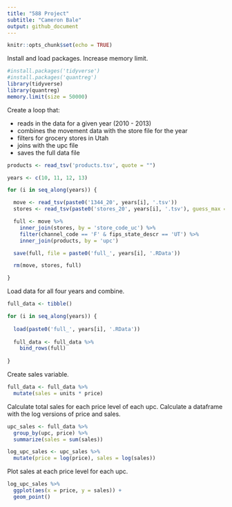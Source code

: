 ---
title: "588 Project"
subtitle: "Cameron Bale"
output: github_document
---

```{r setup, include=FALSE}
knitr::opts_chunk$set(echo = TRUE)
```

Install and load packages. Increase memory limit.
```{r}
#install.packages('tidyverse')
#install.packages('quantreg')
library(tidyverse)
library(quantreg)
memory.limit(size = 50000)
```

Create a loop that:

* reads in the data for a given year (2010 - 2013)
* combines the movement data with the store file for the year
* filters for grocery stores in Utah
* joins with the upc file
* saves the full data file
```{r}
products <- read_tsv('products.tsv', quote = "")

years <- c(10, 11, 12, 13)

for (i in seq_along(years)) {

  move <- read_tsv(paste0('1344_20', years[i], '.tsv'))
  stores <- read_tsv(paste0('stores_20', years[i], '.tsv'), guess_max = 200000)

  full <- move %>%
    inner_join(stores, by = 'store_code_uc') %>%
    filter(channel_code == 'F' & fips_state_descr == 'UT') %>%
    inner_join(products, by = 'upc')

  save(full, file = paste0('full_', years[i], '.RData'))

  rm(move, stores, full)

}
```

Load data for all four years and combine.
```{r}
full_data <- tibble()

for (i in seq_along(years)) {
  
  load(paste0('full_', years[i], '.RData'))
  
  full_data <- full_data %>%
    bind_rows(full)
  
}
```

Create sales variable.
```{r}
full_data <- full_data %>%
  mutate(sales = units * price)
```

Calculate total sales for each price level of each upc. Calculate a dataframe with the log versions of price and sales.
```{r}
upc_sales <- full_data %>%
  group_by(upc, price) %>%
  summarize(sales = sum(sales))

log_upc_sales <- upc_sales %>%
  mutate(price = log(price), sales = log(sales))
```

Plot sales at each price level for each upc.
```{r}
log_upc_sales %>%
  ggplot(aes(x = price, y = sales)) +
  geom_point()
```













